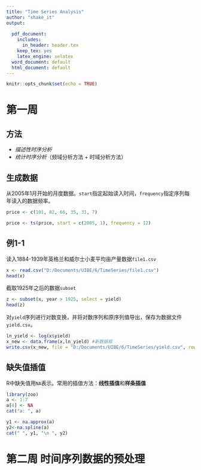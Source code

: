 ```yaml
---
title: "Time Series Analysis"
author: "shake_it"
output:
  
  pdf_document:
    includes:
      in_header: header.tex
    keep_tex: yes   
    latex_engine: xelatex
  word_document: default
  html_document: default
---
```


```r
knitr::opts_chunk$set(echo = TRUE)
```
# 第一周

## 方法

- *描述性时序分析*
- *统计时序分析*（频域分析方法 + 时域分析方法）

## 生成数据

从2005年1月开始的月度数据。`start`指定起始读入时间，`frequency`指定序列每年读入的数据频率。
```r
price <- c(101, 82, 66, 35, 31, 7)

price <- ts(price, start = c(2005, 1), frequency = 12)
```

## 例1-1

读入1884-1939年英格兰和威尔士小麦平均亩产量数据`file1.csv`
```r
x <- read.csv("D:/Documents/UIBE/6/TimeSeries/file1.csv")
head(x)
```
截取1925年之后的数据`subset`
```r
z <- subset(x, year > 1925, select = yield)
head(z)
```
对`yield`序列进行对数变换，并将对数序列和原序列值导出，保存为数据文件`yield.csv`。
```r
ln_yield <- log(x$yield)
x_new <- data.frame(x,ln_yield) #新数据框
write.csv(x_new, file = "D:/Documents/UIBE/6/TimeSeries/yield.csv", row.names = F)
```

## 缺失值插值

R中缺失值用`NA`表示。常用的插值方法：**线性插值**和**样条插值**
```r
library(zoo)
a <- 1:7
a[4] <- NA
cat("a: ", a)
```
```r
y1 <- na.approx(a)
y2<-na.spline(a)
cat(" ", y1, "\n ", y2)
```

# 第二周 时间序列数据的预处理

























